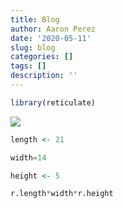 ```yaml
---
title: Blog
author: Aaron Perez
date: '2020-05-11'
slug: blog
categories: []
tags: []
description: ''
---
```


```r
library(reticulate)
```

![](/blog/2020-05-11-blog_files/rec.1)

```r
length <- 21
```

```python
width=14
```

```r
height <- 5
```

```python
r.length*width*r.height
```




